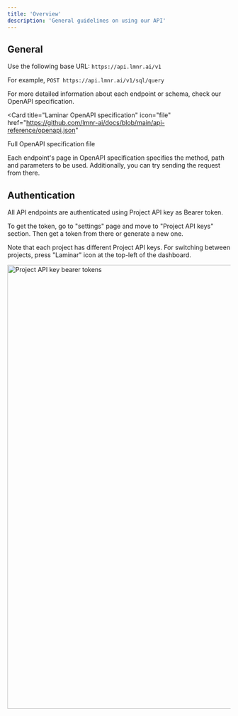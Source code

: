 ```yaml
---
title: 'Overview'
description: 'General guidelines on using our API'
---
```


## General

Use the following base URL: `https://api.lmnr.ai/v1`

For example, `POST https://api.lmnr.ai/v1/sql/query`

For more detailed information about each endpoint or schema, check our OpenAPI specification.

<Card
  title="Laminar OpenAPI specification"
  icon="file"
  href="https://github.com/lmnr-ai/docs/blob/main/api-reference/openapi.json"
>
  Full OpenAPI specification file
</Card>

Each endpoint's page in OpenAPI specification specifies the method, path and parameters to be used. Additionally, you can try sending the request from there.

## Authentication

All API endpoints are authenticated using Project API key as Bearer token.

To get the token, go to "settings" page and move to "Project API keys" section. Then get a token from there or generate a new one.

Note that each project has different Project API keys. For switching between projects, press "Laminar" icon at the top-left of the dashboard.

<Frame caption="Press settings on the navbar and go to Project API Keys section">
<img width="1000" src="/images/api-reference/project-api-key.png" alt="Project API key bearer tokens" />
</Frame>
